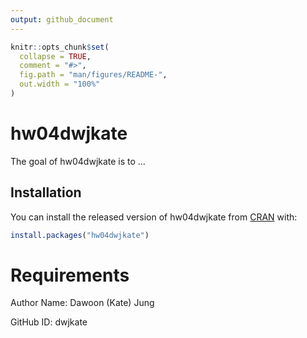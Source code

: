 ```yaml
---
output: github_document
---
```


<!-- README.md is generated from README.Rmd. Please edit that file -->

```r
knitr::opts_chunk$set(
  collapse = TRUE,
  comment = "#>",
  fig.path = "man/figures/README-",
  out.width = "100%"
)
```

# hw04dwjkate

<!-- badges: start -->
<!-- badges: end -->

The goal of hw04dwjkate is to ...

## Installation

You can install the released version of hw04dwjkate from [CRAN](https://CRAN.R-project.org) with:

``` r
install.packages("hw04dwjkate")
```

# Requirements
Author Name: Dawoon (Kate) Jung 

GitHub ID: dwjkate
